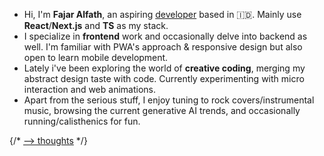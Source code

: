 - Hi, I'm **Fajar Alfath**, an aspiring <u>developer</u> based in <span className='text-2xl'>🇮🇩</span>. Mainly use **React**/**Next.js** and **TS** as my stack.
- I specialize in **frontend** work and occasionally delve into backend as well. I'm familiar with PWA's approach & responsive design but also open to learn mobile development.
- Lately i've been exploring the world of **creative coding**, merging my abstract design taste with code. Currently experimenting with micro interaction and web animations.
- Apart from the serious stuff, I enjoy tuning to rock covers/instrumental music, browsing the current generative AI trends, and occasionally running/calisthenics for fun.

{/* [—> thoughts](https://meadow-licorice-87e.notion.site/Curated-List-of-Thoughts-84f05ec717a14cc080b472846ca3d252?pvs=4) */}
